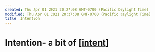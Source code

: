 ```yaml
---
created: Thu Apr 01 2021 20:27:08 GMT-0700 (Pacific Daylight Time)
modified: Thu Apr 01 2021 20:27:08 GMT-0700 (Pacific Daylight Time)
title: Intention
---
```

# Intention- a bit of [[intent]]

[//begin]: # 'Autogenerated link references for markdown compatibility'
[intent]: intent 'Intent'
[//end]: # 'Autogenerated link references'
